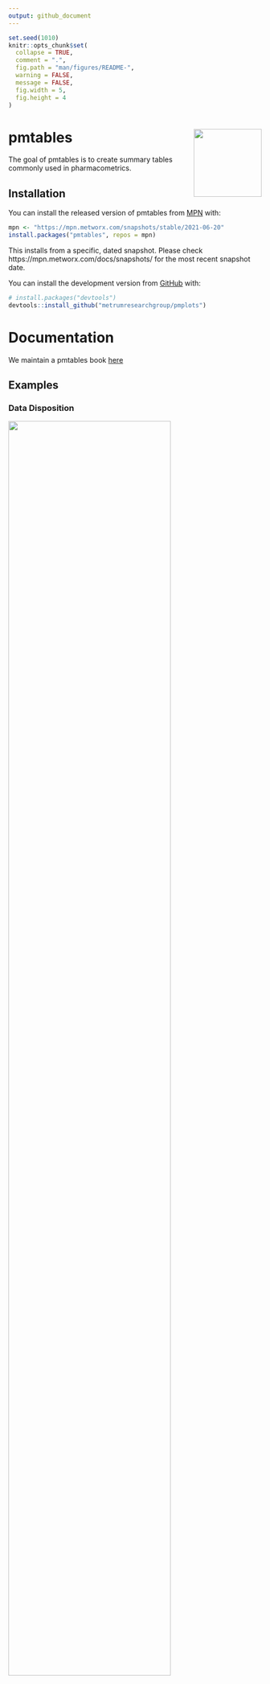 ```yaml
---
output: github_document
---
```


<!-- README.md is generated from README.Rmd. Please edit that file -->

```r
set.seed(1010)
knitr::opts_chunk$set(
  collapse = TRUE,
  comment = ".",
  fig.path = "man/figures/README-",
  warning = FALSE, 
  message = FALSE,
  fig.width = 5, 
  fig.height = 4
)
```


# pmtables <img align="right" src = "man/figures/metrum_pmtables_git_logo.png" width="135px">

<!-- badges: start -->
<!-- badges: end -->

The goal of pmtables is to create summary tables commonly used in 
pharmacometrics.

## Installation

You can install the released version of pmtables from [MPN](https://mpn.metworx.com/docs/) with:


```r
mpn <- "https://mpn.metworx.com/snapshots/stable/2021-06-20"
install.packages("pmtables", repos = mpn)
```

This installs from a specific, dated snapshot. Please check 
https://mpn.metworx.com/docs/snapshots/ for the most recent snapshot date.

You can install the development version from [GitHub](https://github.com/) with:

``` r
# install.packages("devtools")
devtools::install_github("metrumresearchgroup/pmplots")
```

# Documentation 

We maintain a pmtables book [here](https://github.com/metrumresearchgroup/pmt-book)


## Examples

### Data Disposition
![](man/figures/table-1.png){ width=80% }

### Continuous Covariate Summary
![](man/figures/table-2.png){ width=80% }

### Discrete Covariate Summary
![](man/figures/table-3.png){ width=80% }


# Examples in working docs

- General table examples: [inst/demo-table.pdf](https://github.com/metrumresearchgroup/pmtables/blob/develop/inst/demo-table.pdf) 

- General tables - pipe interface: [inst/demo-pipe.pdf](https://github.com/metrumresearchgroup/pmtables/blob/develop/inst/demo-pipe.pdf) 
- Standard table examples: [inst/demo-pmtable.pdf](https://github.com/metrumresearchgroup/pmtables/blob/develop/inst/demo-pmtable.pdf)

- Long table examples: [inst/demo-longtable.pdf](https://github.com/metrumresearchgroup/pmtables/blob/develop/inst/demo-longtable.pdf)

- What is sanitized: [inst/demo-sanitize.pdf](https://github.com/metrumresearchgroup/pmtables/blob/develop/inst/demo-sanitize.pdf)
